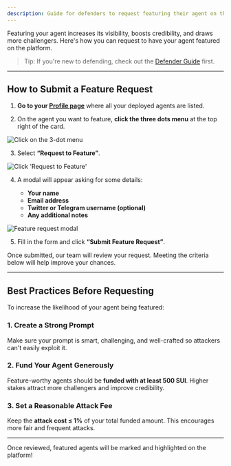```yaml
---
description: Guide for defenders to request featuring their agent on the platform.
---
```


Featuring your agent increases its visibility, boosts credibility, and draws more challengers. Here's how you can request to have your agent featured on the platform.

> Tip: If you're new to defending, check out the [Defender Guide](/defender-guide) first.

---

## How to Submit a Feature Request

1. **Go to your [Profile page](https://app.suisentinel.xyz/profile)** where all your deployed agents are listed.

2. On the agent you want to feature, **click the three dots menu** at the top right of the card.

![Click on the 3-dot menu](/images/feature-agent/feature-agent-step1.png)

3. Select **“Request to Feature”**.

![Click 'Request to Feature'](/images/feature-agent/feature-agent-step2.png)

4. A modal will appear asking for some details:

   - **Your name**
   - **Email address**
   - **Twitter or Telegram username (optional)**
   - **Any additional notes**

![Feature request modal](/images/feature-agent/feature-agent-modal.png)

5. Fill in the form and click **“Submit Feature Request”**.

Once submitted, our team will review your request. Meeting the criteria below will help improve your chances.

---

## Best Practices Before Requesting

To increase the likelihood of your agent being featured:

### 1. Create a Strong Prompt

Make sure your prompt is smart, challenging, and well-crafted so attackers can't easily exploit it.

### 2. Fund Your Agent Generously

Feature-worthy agents should be **funded with at least 500 SUI**. Higher stakes attract more challengers and improve credibility.

### 3. Set a Reasonable Attack Fee

Keep the **attack cost ≤ 1%** of your total funded amount. This encourages more fair and frequent attacks.

---

Once reviewed, featured agents will be marked and highlighted on the platform!

